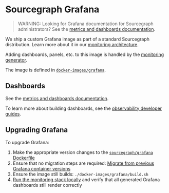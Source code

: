 # Sourcegraph Grafana

> WARNING: Looking for Grafana documentation for Sourcegraph administrators?
> See the [metrics and dashboards documentation](/admin/observability/metrics#grafana).

We ship a custom Grafana image as part of a standard Sourcegraph distribution.
Learn more about it in our [monitoring architecture](https://handbook.sourcegraph.com/engineering/observability/monitoring_architecture#sourcegraph-grafana).

Adding dashboards, panels, etc. to this image is handled by the [monitoring generator](/dev/background-information/observability/monitoring-generator).

The image is defined in [`docker-images/grafana`](https://sourcegraph.com/github.com/sourcegraph/sourcegraph/-/tree/docker-images/grafana).

## Dashboards

See the [metrics and dashboards documentation](/admin/observability/metrics#grafana).

To learn more about building dashboards, see the [observability developer guides](/dev/background-information/observability/#guides).

## Upgrading Grafana

To upgrade Grafana:

1. Make the appropriate version changes to the [`sourcegraph/grafana` Dockerfile](https://sourcegraph.com/search?q=repo:%5Egithub%5C.com/sourcegraph/sourcegraph%24+FROM+grafana/grafana::%5Bversion.%5D+OR+LABEL+com.sourcegraph.grafana.version%3D:%5Bversion.%5D&patternType=structural)
1. Ensure that no migration steps are required: [Migrate from previous Grafana container versions](https://grafana.com/docs/grafana/latest/installation/docker/#migrate-from-previous-docker-containers-versions)
1. Ensure the image still builds: `./docker-images/grafana/build.sh`
1. [Run the monitoring stack locally](/dev/how-to/monitoring_local_dev) and verify that all generated Grafana dashboards still render correctly
